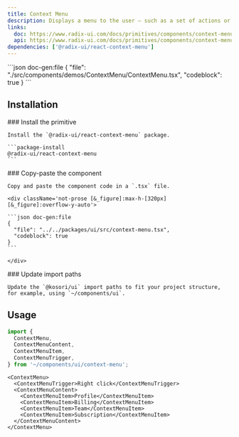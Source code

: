 ```yaml
---
title: Context Menu
description: Displays a menu to the user — such as a set of actions or functions — triggered by a button.
links:
  doc: https://www.radix-ui.com/docs/primitives/components/context-menu
  api: https://www.radix-ui.com/docs/primitives/components/context-menu#api-reference
dependencies: ['@radix-ui/react-context-menu']
---
```


<ComponentPreview name='context-menu'>
```json doc-gen:file
{
  "file": "./src/components/demos/ContextMenu/ContextMenu.tsx",
  "codeblock": true
}
```
</ComponentPreview>

## Installation

<Steps>

  <Step>
    ### Install the primitive
    
    Install the `@radix-ui/react-context-menu` package.

    ```package-install
    @radix-ui/react-context-menu
    ```

  </Step>
    
  <Step>
    ### Copy-paste the component
    
    Copy and paste the component code in a `.tsx` file.

    <div className='not-prose [&_figure]:max-h-[320px] [&_figure]:overflow-y-auto'>

    ```json doc-gen:file
    {
      "file": "../../packages/ui/src/context-menu.tsx",
      "codeblock": true
    }
    ```

    </div>

  </Step>

  <Step>
    ### Update import paths

    Update the `@kosori/ui` import paths to fit your project structure, for example, using `~/components/ui`.

  </Step>

</Steps>

## Usage

```ts
import {
  ContextMenu,
  ContextMenuContent,
  ContextMenuItem,
  ContextMenuTrigger,
} from '~/components/ui/context-menu';
```

```tsx
<ContextMenu>
  <ContextMenuTrigger>Right click</ContextMenuTrigger>
  <ContextMenuContent>
    <ContextMenuItem>Profile</ContextMenuItem>
    <ContextMenuItem>Billing</ContextMenuItem>
    <ContextMenuItem>Team</ContextMenuItem>
    <ContextMenuItem>Subscription</ContextMenuItem>
  </ContextMenuContent>
</ContextMenu>
```
